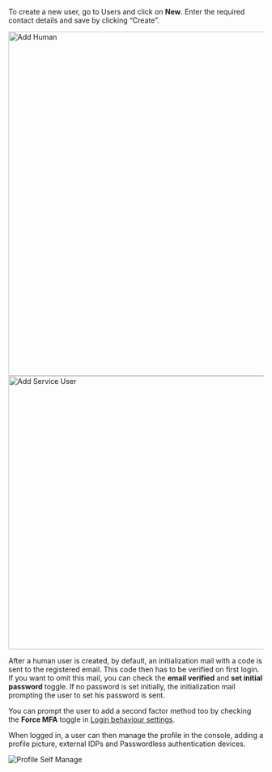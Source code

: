 To create a new user, go to Users and click on **New**. Enter the required contact details and save by clicking “Create”.


<Tabs>
    <TabItem value="human" label="Human User" default>
        <img src="/docs/img/guides/console/addhuman.png" width="680px" alt="Add Human" />
    </TabItem>
    <TabItem value="service" label="Service User">
        <img
            src="/docs/img/guides/console/addmachine.png"
            width="540px"
            alt="Add Service User"
        />
    </TabItem>
</Tabs>

After a human user is created, by default, an initialization mail with a code is sent to the registered email. This code then has to be verified on first login.
If you want to omit this mail, you can check the **email verified** and **set initial password** toggle.
If no password is set initially, the initialization mail prompting the user to set his password is sent.

You can prompt the user to add a second factor method too by checking the **Force MFA** toggle in [Login behaviour settings](/docs/guides/manage/console/instance-settings#login-behavior-and-access).

When logged in, a user can then manage the profile in the console, adding a profile picture, external IDPs and Passwordless authentication devices.

<img src="/docs/img/guides/console/myprofile.png" alt="Profile Self Manage" />
